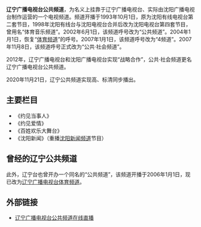 {{otheruses|subject=2011年8月起使用「公共频道」呼号的地面电视頻道|other=曾经使用「公共频道」呼号的地面电视頻道|辽宁广播电视台体育频道}}
{{unreferenced|time=2015-02-27T00:34+08:00}}
{{頻道資訊
| 頻道名稱         = 辽宁广播电视台公共频道
| 頻道圖片檔案     =  
| 頻道圖片尺寸     = 160px
| 頻道圖片名稱     =
| 所屬國家         = {{PRC}}
| 總部所在         = {{CHN}}辽宁沈阳
| 播放地區         = [[辽宁省|辽宁省]]
| 開播日期         = 1993年
| 停播日期         =
| 收視率           =
| 收視率調查時間   =
| 收視率資料來源   =
| 頻道口號         = 
| 擁有者           = [[沈阳广播电视台|沈阳广播电视台]]
| 持股者           =
| 前頻道名稱       = 沈阳有线电视台二套<br>沈阳电视台体育音乐频道<br>沈阳电视台公共频道<br>沈阳电视台体育频道<br>沈阳电视台4频道<br>沈阳广播电视台公共·社会频道
| 被取代名稱       =
| 集團同類頻道     = 
| 重播服務頻道     =
| 数字电视供应商01  = 沈阳地面数字电视
| 数字电视频道数01  = 498MHz
| 数字电视供应商02  = [[沈阳市|沈阳市]][[康平县|康平县]]
| 数字电视频道数02  = 610MHz、682MHz
| 数字电视供应商03  = [[沈阳市|沈阳市]][[辽中区|辽中区]]
| 数字电视频道数03  = 690MHz
| 数字电视供应商04  = [[沈阳市|沈阳市]][[法库县|法库县]]
| 数字电视频道数04  = 203MHz
| 数字电视供应商05  = [[沈阳市|沈阳市]][[沈北新区|沈北新区]]
| 数字电视频道数05  = 171MHz
| 数字电视供应商06  = [[沈阳市|沈阳市]][[新民市|新民市]]
| 数字电视频道数06  = 474MHz
| 数字电视供应商07  = [[沈阳市|沈阳市]][[苏家屯区|苏家屯区]]
| 数字电视频道数07  = 195MHz
| 有線電視供應商01 = 辽宁省
| 有線電視頻道數01 = 视情况而定
| 有線電視供應商02 = 
| 有線電視頻道數02 = 
| 線上收看網站01   = 官网直播
| 線上收看網址01   = [https://web.archive.org/web/20150127055650/http://www.csytv.com/kuanpin/zhibo/ 网上直播]
| 線上收看網站02   = 
| 線上收看網址02   = 
| 頻道官方網站     = http://www.csytv.com/
| 備註             =
|}}
'''辽宁广播电视台公共频道'''，为名义上挂靠于辽宁广播电视台、实际由沈阳广播电视台制作运营的一个电视频道。频道开播于1993年10月1日，原为沈阳有线电视台第二套节目，1998年沈阳有线台与沈阳电视台合并后改为沈阳电视台第四套节目，曾用名“体育音乐频道”。2002年6月1日，该频道呼号改为“公共频道”。2004年1月1日，恢复“[[沈阳电视台体育频道|体育频道]]”的呼号。2007年1月1日，该频道呼号改为“4频道”。2007年11月8日，该频道呼号正式改为“公共·社会频道”。

2012年，辽宁广播电视台和沈阳广播电视台实现“战略合作”，公共·社会频道更名辽宁广播电视台公共频道。

2020年11月21日，辽宁公共频道实现高、标清同步播出。

== 主要栏目 ==
* 《约见当事人》
* 《约见爱情》
* 《百姓欢乐大舞台》
* 《沈阳新闻》（重播[[沈阳新闻频道|沈阳新闻频道]]节目）

== 曾经的辽宁公共频道 ==
此外，辽宁台也曾开办一个同名的“公共频道”，该频道开播于2006年1月1日，现已改为[[辽宁广播电视台体育频道|辽宁广播电视台体育频道]]。

== 外部链接 ==
* [https://web.archive.org/web/20150127055650/http://www.csytv.com/kuanpin/zhibo/ 辽宁广播电视台公共频道在线直播]
{{沈阳广播电视台}}
{{辽宁广播电视台}}